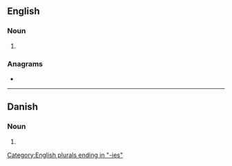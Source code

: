 {{also|Furies}}
==English==

===Noun===
{{head|en|noun plural form}}

# {{plural of|fury|lang=en}}

===Anagrams===
* {{anagrams|en|a=efirsu|rufies|surfie}}

[[Category:English plurals ending in "-ies"]]

----

==Danish==

===Noun===
{{head|da|noun form}}

# {{inflection of|da|furie||indef|gen|s}}